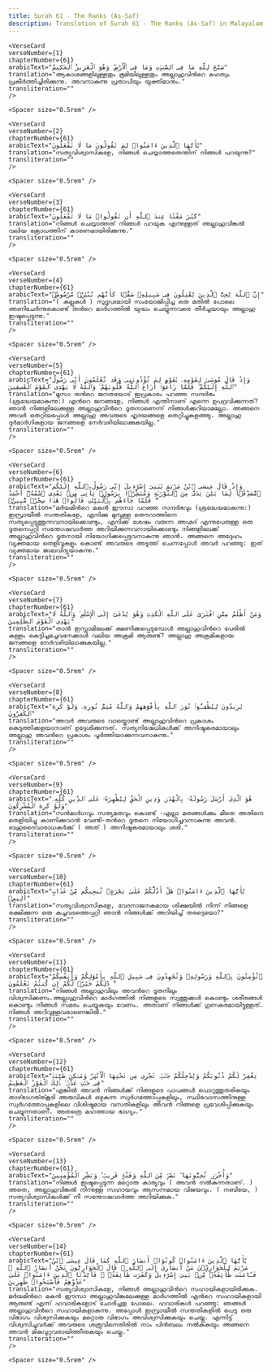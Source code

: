 ```yaml
---
title: Surah 61 - The Ranks (As-Saf)  
description: Translation of Surah 61 - The Ranks (As-Saf) in Malayalam
---
```







    <VerseCard 
    verseNumber={1}
    chapterNumber={61}
    arabicText="سَبَّحَ لِلَّهِ مَا فِى ٱلسَّمَٰوَٰتِ وَمَا فِى ٱلْأَرْضِ ۖ وَهُوَ ٱلْعَزِيزُ ٱلْحَكِيمُ"
    translation="ആകാശങ്ങളിലുള്ളതും ഭൂമിയിലുള്ളതും അല്ലാഹുവിന്‍റെ മഹത്വം പ്രകീര്‍ത്തിച്ചിരിക്കുന്നു. അവനാകുന്നു പ്രതാപിയും യുക്തിമാനും."
    transliteration=""
    />

    <Spacer size="0.5rem" />
                
    <VerseCard 
    verseNumber={2}
    chapterNumber={61}
    arabicText="يَٰٓأَيُّهَا ٱلَّذِينَ ءَامَنُوا۟ لِمَ تَقُولُونَ مَا لَا تَفْعَلُونَ"
    translation="സത്യവിശ്വാസികളേ, നിങ്ങള്‍ ചെയ്യാത്തതെന്തിന്‌ നിങ്ങള്‍ പറയുന്നു?"
    transliteration=""
    />

    <Spacer size="0.5rem" />
                
    <VerseCard 
    verseNumber={3}
    chapterNumber={61}
    arabicText="كَبُرَ مَقْتًا عِندَ ٱللَّهِ أَن تَقُولُوا۟ مَا لَا تَفْعَلُونَ"
    translation="നിങ്ങള്‍ ചെയ്യാത്തത്‌ നിങ്ങള്‍ പറയുക എന്നുള്ളത്‌ അല്ലാഹുവിങ്കല്‍ വലിയ ക്രോധത്തിന്‌ കാരണമായിരിക്കുന്നു."
    transliteration=""
    />

    <Spacer size="0.5rem" />
                
    <VerseCard 
    verseNumber={4}
    chapterNumber={61}
    arabicText="إِنَّ ٱللَّهَ يُحِبُّ ٱلَّذِينَ يُقَٰتِلُونَ فِى سَبِيلِهِۦ صَفًّۭا كَأَنَّهُم بُنْيَٰنٌۭ مَّرْصُوصٌۭ"
    translation="( കല്ലുകള്‍ ) സുദൃഢമായി സംയോജിപ്പിച്ച ഒരു മതില്‍ പോലെ അണിചേര്‍ന്നുകൊണ്ട്‌ തന്‍റെ മാര്‍ഗത്തില്‍ യുദ്ധം ചെയ്യുന്നവരെ തീര്‍ച്ചയായും അല്ലാഹു ഇഷ്ടപ്പെടുന്നു."
    transliteration=""
    />

    <Spacer size="0.5rem" />
                
    <VerseCard 
    verseNumber={5}
    chapterNumber={61}
    arabicText="وَإِذْ قَالَ مُوسَىٰ لِقَوْمِهِۦ يَٰقَوْمِ لِمَ تُؤْذُونَنِى وَقَد تَّعْلَمُونَ أَنِّى رَسُولُ ٱللَّهِ إِلَيْكُمْ ۖ فَلَمَّا زَاغُوٓا۟ أَزَاغَ ٱللَّهُ قُلُوبَهُمْ ۚ وَٱللَّهُ لَا يَهْدِى ٱلْقَوْمَ ٱلْفَٰسِقِينَ"
    translation="മൂസാ തന്‍റെ ജനതയോട്‌ ഇപ്രകാരം പറഞ്ഞ സന്ദര്‍ഭം (ശ്രദ്ധേയമാകുന്നു:) എന്‍റെ ജനങ്ങളേ, നിങ്ങള്‍ എന്തിനാണ്‌ എന്നെ ഉപദ്രവിക്കുന്നത്‌? ഞാന്‍ നിങ്ങളിലേക്കുള്ള അല്ലാഹുവിന്‍റെ ദൂതനാണെന്ന്‌ നിങ്ങള്‍ക്കറിയാമല്ലോ. അങ്ങനെ അവര്‍ തെറ്റിയപ്പോള്‍ അല്ലാഹു അവരുടെ ഹൃദയങ്ങളെ തെറ്റിച്ചുകളഞ്ഞു. അല്ലാഹു ദുര്‍മാര്‍ഗികളായ ജനങ്ങളെ നേര്‍വഴിയിലാക്കുകയില്ല."
    transliteration=""
    />

    <Spacer size="0.5rem" />
                
    <VerseCard 
    verseNumber={6}
    chapterNumber={61}
    arabicText="وَإِذْ قَالَ عِيسَى ٱبْنُ مَرْيَمَ يَٰبَنِىٓ إِسْرَٰٓءِيلَ إِنِّى رَسُولُ ٱللَّهِ إِلَيْكُم مُّصَدِّقًۭا لِّمَا بَيْنَ يَدَىَّ مِنَ ٱلتَّوْرَىٰةِ وَمُبَشِّرًۢا بِرَسُولٍۢ يَأْتِى مِنۢ بَعْدِى ٱسْمُهُۥٓ أَحْمَدُ ۖ فَلَمَّا جَآءَهُم بِٱلْبَيِّنَٰتِ قَالُوا۟ هَٰذَا سِحْرٌۭ مُّبِينٌۭ"
    translation="മര്‍യമിന്‍റെ മകന്‍ ഈസാ പറഞ്ഞ സന്ദര്‍ഭവും (ശ്രദ്ധേയമാകുന്നു:) ഇസ്രായീല്‍ സന്തതികളേ, എനിക്കു മുമ്പുള്ള തൌറാത്തിനെ സത്യപ്പെടുത്തുന്നവനായിക്കൊണ്ടും, എനിക്ക്‌ ശേഷം വരുന്ന അഹ്മദ്‌ എന്നുപേരുള്ള ഒരു ദൂതനെപ്പറ്റി സന്തോഷവാര്‍ത്ത അറിയിക്കുന്നവനായിക്കൊണ്ടും നിങ്ങളിലേക്ക്‌ അല്ലാഹുവിന്‍റെ ദൂതനായി നിയോഗിക്കപ്പെട്ടവനാകുന്നു ഞാന്‍. അങ്ങനെ അദ്ദേഹം വ്യക്തമായ തെളിവുകളും കൊണ്ട്‌ അവരുടെ അടുത്ത്‌ ചെന്നപ്പോള്‍ അവര്‍ പറഞ്ഞു: ഇത്‌ വ്യക്തമായ ജാലവിദ്യയാകുന്നു."
    transliteration=""
    />

    <Spacer size="0.5rem" />
                
    <VerseCard 
    verseNumber={7}
    chapterNumber={61}
    arabicText="وَمَنْ أَظْلَمُ مِمَّنِ ٱفْتَرَىٰ عَلَى ٱللَّهِ ٱلْكَذِبَ وَهُوَ يُدْعَىٰٓ إِلَى ٱلْإِسْلَٰمِ ۚ وَٱللَّهُ لَا يَهْدِى ٱلْقَوْمَ ٱلظَّٰلِمِينَ"
    translation="താന്‍ ഇസ്ലാമിലേക്ക്‌ ക്ഷണിക്കപ്പെടുമ്പോള്‍ അല്ലാഹുവിന്‍റെ പേരില്‍ കള്ളം കെട്ടിച്ചമച്ചവനേക്കാള്‍ വലിയ അക്രമി ആരുണ്ട്‌? അല്ലാഹു അക്രമികളായ ജനങ്ങളെ നേര്‍വഴിയിലാക്കുകയില്ല."
    transliteration=""
    />

    <Spacer size="0.5rem" />
                
    <VerseCard 
    verseNumber={8}
    chapterNumber={61}
    arabicText="يُرِيدُونَ لِيُطْفِـُٔوا۟ نُورَ ٱللَّهِ بِأَفْوَٰهِهِمْ وَٱللَّهُ مُتِمُّ نُورِهِۦ وَلَوْ كَرِهَ ٱلْكَٰفِرُونَ"
    translation="അവര്‍ അവരുടെ വായ്കൊണ്ട്‌ അല്ലാഹുവിന്‍റെ പ്രകാശം കെടുത്തിക്കളയാനാണ്‌ ഉദ്ദേശിക്കുന്നത്‌. സത്യനിഷേധികള്‍ക്ക്‌ അനിഷ്ടകരമായാലും അല്ലാഹു അവന്‍റെ പ്രകാശം പൂര്‍ത്തിയാക്കുന്നവനാകുന്നു."
    transliteration=""
    />

    <Spacer size="0.5rem" />
                
    <VerseCard 
    verseNumber={9}
    chapterNumber={61}
    arabicText="هُوَ ٱلَّذِىٓ أَرْسَلَ رَسُولَهُۥ بِٱلْهُدَىٰ وَدِينِ ٱلْحَقِّ لِيُظْهِرَهُۥ عَلَى ٱلدِّينِ كُلِّهِۦ وَلَوْ كَرِهَ ٱلْمُشْرِكُونَ"
    translation="സന്‍മാര്‍ഗവും സത്യമതവും കൊണ്ട്‌ -എല്ലാ മതങ്ങള്‍ക്കും മീതെ അതിനെ തെളിയിച്ചു കാണിക്കുവാന്‍ വേണ്ടി-തന്‍റെ ദൂതനെ നിയോഗിച്ചവനാകുന്നു അവന്‍. ബഹുദൈവാരാധകര്‍ക്ക്‌ ( അത്‌ ) അനിഷ്ടകരമായാലും ശരി."
    transliteration=""
    />

    <Spacer size="0.5rem" />
                
    <VerseCard 
    verseNumber={10}
    chapterNumber={61}
    arabicText="يَٰٓأَيُّهَا ٱلَّذِينَ ءَامَنُوا۟ هَلْ أَدُلُّكُمْ عَلَىٰ تِجَٰرَةٍۢ تُنجِيكُم مِّنْ عَذَابٍ أَلِيمٍۢ"
    translation="സത്യവിശ്വാസികളേ, വേദനാജനകമായ ശിക്ഷയില്‍ നിന്ന്‌ നിങ്ങളെ രക്ഷിക്കുന്ന ഒരു കച്ചവടത്തെപ്പറ്റി ഞാന്‍ നിങ്ങള്‍ക്ക്‌ അറിയിച്ച്‌ തരട്ടെയോ?"
    transliteration=""
    />

    <Spacer size="0.5rem" />
                
    <VerseCard 
    verseNumber={11}
    chapterNumber={61}
    arabicText="تُؤْمِنُونَ بِٱللَّهِ وَرَسُولِهِۦ وَتُجَٰهِدُونَ فِى سَبِيلِ ٱللَّهِ بِأَمْوَٰلِكُمْ وَأَنفُسِكُمْ ۚ ذَٰلِكُمْ خَيْرٌۭ لَّكُمْ إِن كُنتُمْ تَعْلَمُونَ"
    translation="നിങ്ങള്‍ അല്ലാഹുവിലും അവന്‍റെ ദൂതനിലും വിശ്വസിക്കണം.അല്ലാഹുവിന്‍റെ മാര്‍ഗത്തില്‍ നിങ്ങളുടെ സ്വത്തുക്കള്‍ കൊണ്ടും ശരീരങ്ങള്‍ കൊണ്ടും നിങ്ങള്‍ സമരം ചെയ്യുകയും വേണം. അതാണ്‌ നിങ്ങള്‍ക്ക്‌ ഗുണകരമായിട്ടുള്ളത്‌. നിങ്ങള്‍ അറിവുള്ളവരാണെങ്കില്‍."
    transliteration=""
    />

    <Spacer size="0.5rem" />
                
    <VerseCard 
    verseNumber={12}
    chapterNumber={61}
    arabicText="يَغْفِرْ لَكُمْ ذُنُوبَكُمْ وَيُدْخِلْكُمْ جَنَّٰتٍۢ تَجْرِى مِن تَحْتِهَا ٱلْأَنْهَٰرُ وَمَسَٰكِنَ طَيِّبَةًۭ فِى جَنَّٰتِ عَدْنٍۢ ۚ ذَٰلِكَ ٱلْفَوْزُ ٱلْعَظِيمُ"
    translation="എങ്കില്‍ അവന്‍ നിങ്ങള്‍ക്ക്‌ നിങ്ങളുടെ പാപങ്ങള്‍ പൊറുത്തുതരികയും താഴ്ഭാഗത്ത്കൂടി അരുവികള്‍ ഒഴുകുന്ന സ്വര്‍ഗത്തോപ്പുകളിലും, സ്ഥിരവാസത്തിനുള്ള സ്വര്‍ഗത്തോപ്പുകളിലെ വിശിഷ്ടമായ വസതികളിലും അവന്‍ നിങ്ങളെ പ്രവേശിപ്പിക്കുകയും ചെയ്യുന്നതാണ്‌. അതത്രെ മഹത്തായ ഭാഗ്യം."
    transliteration=""
    />

    <Spacer size="0.5rem" />
                
    <VerseCard 
    verseNumber={13}
    chapterNumber={61}
    arabicText="وَأُخْرَىٰ تُحِبُّونَهَا ۖ نَصْرٌۭ مِّنَ ٱللَّهِ وَفَتْحٌۭ قَرِيبٌۭ ۗ وَبَشِّرِ ٱلْمُؤْمِنِينَ"
    translation="നിങ്ങള്‍ ഇഷ്ടപ്പെടുന്ന മറ്റൊരു കാര്യവും ( അവന്‍ നല്‍കുന്നതാണ്‌. ) അതെ, അല്ലാഹുവിങ്കല്‍ നിന്നുള്ള സഹായവും ആസന്നമായ വിജയവും. ( നബിയേ, ) സത്യവിശ്വാസികള്‍ക്ക്‌ നീ സന്തോഷവാര്‍ത്ത അറിയിക്കുക."
    transliteration=""
    />

    <Spacer size="0.5rem" />
                
    <VerseCard 
    verseNumber={14}
    chapterNumber={61}
    arabicText="يَٰٓأَيُّهَا ٱلَّذِينَ ءَامَنُوا۟ كُونُوٓا۟ أَنصَارَ ٱللَّهِ كَمَا قَالَ عِيسَى ٱبْنُ مَرْيَمَ لِلْحَوَارِيِّۦنَ مَنْ أَنصَارِىٓ إِلَى ٱللَّهِ ۖ قَالَ ٱلْحَوَارِيُّونَ نَحْنُ أَنصَارُ ٱللَّهِ ۖ فَـَٔامَنَت طَّآئِفَةٌۭ مِّنۢ بَنِىٓ إِسْرَٰٓءِيلَ وَكَفَرَت طَّآئِفَةٌۭ ۖ فَأَيَّدْنَا ٱلَّذِينَ ءَامَنُوا۟ عَلَىٰ عَدُوِّهِمْ فَأَصْبَحُوا۟ ظَٰهِرِينَ"
    translation="സത്യവിശ്വാസികളേ, നിങ്ങള്‍ അല്ലാഹുവിന്‍റെ സഹായികളായിരിക്കുക. മര്‍യമിന്‍റെ മകന്‍ ഈസാ അല്ലാഹുവിങ്കലേക്കുള്ള മാര്‍ഗത്തില്‍ എന്‍റെ സഹായികളായി ആരുണ്ട്‌ എന്ന്‌ ഹവാരികളോട്‌ ചോദിച്ചതു പോലെ. ഹവാരികള്‍ പറഞ്ഞു: ഞങ്ങള്‍ അല്ലാഹുവിന്‍റെ സഹായികളാകുന്നു. അപ്പോള്‍ ഇസ്രായീല്‍ സന്തതികളില്‍ പെട്ട ഒരു വിഭാഗം വിശ്വസിക്കുകയും മറ്റൊരു വിഭാഗം അവിശ്വസിക്കുകയും ചെയ്തു. എന്നിട്ട്‌ വിശ്വസിച്ചവര്‍ക്ക്‌ അവരുടെ ശത്രുവിനെതിരില്‍ നാം പിന്‍ബലം നല്‍കുകയും അങ്ങനെ അവന്‍ മികവുറ്റവരായിത്തീരുകയും ചെയ്തു."
    transliteration=""
    />

    <Spacer size="0.5rem" />
                